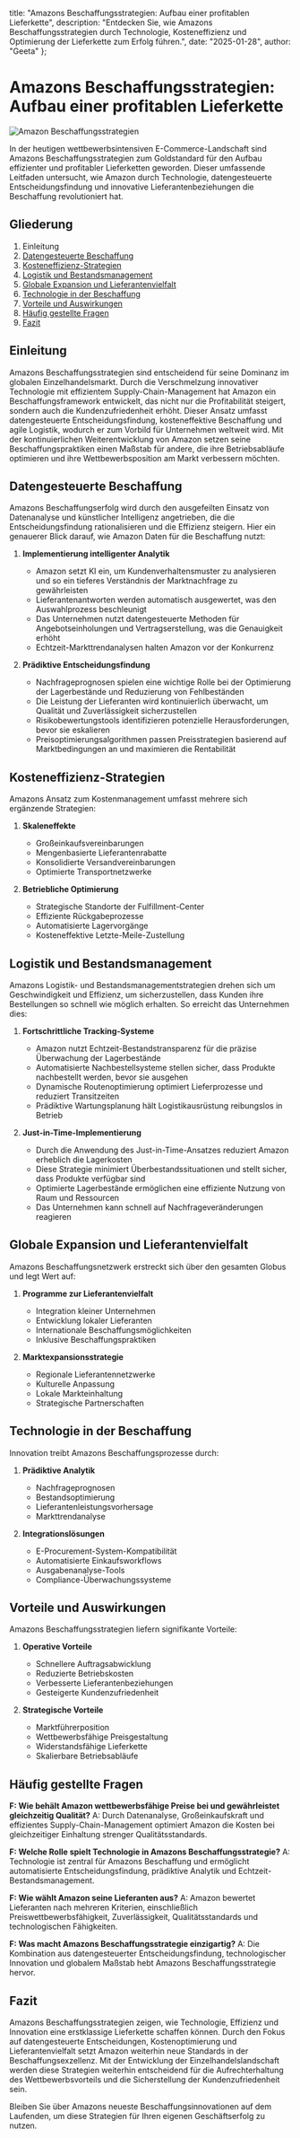   title: "Amazons Beschaffungsstrategien: Aufbau einer profitablen Lieferkette",
  description: "Entdecken Sie, wie Amazons Beschaffungsstrategien durch Technologie, Kosteneffizienz und Optimierung der Lieferkette zum Erfolg führen.",
  date: "2025-01-28",
  author: "Geeta"
};

# Amazons Beschaffungsstrategien: Aufbau einer profitablen Lieferkette

![Amazon Beschaffungsstrategien](/images/blog/amazon-procurement-strategies.jpeg)

In der heutigen wettbewerbsintensiven E-Commerce-Landschaft sind Amazons Beschaffungsstrategien zum Goldstandard für den Aufbau effizienter und profitabler Lieferketten geworden. Dieser umfassende Leitfaden untersucht, wie Amazon durch Technologie, datengesteuerte Entscheidungsfindung und innovative Lieferantenbeziehungen die Beschaffung revolutioniert hat.

## Gliederung

1. Einleitung
2. [Datengesteuerte Beschaffung](#datengesteuerte-beschaffung)
3. [Kosteneffizienz-Strategien](#kosteneffizienz-strategien)
4. [Logistik und Bestandsmanagement](#logistik-und-bestandsmanagement)
5. [Globale Expansion und Lieferantenvielfalt](#globale-expansion-und-lieferantenvielfalt)
6. [Technologie in der Beschaffung](#technologie-in-der-beschaffung)
7. [Vorteile und Auswirkungen](#vorteile-und-auswirkungen)
8. [Häufig gestellte Fragen](#häufig-gestellte-fragen)
9. [Fazit](#fazit)

## Einleitung

Amazons Beschaffungsstrategien sind entscheidend für seine Dominanz im globalen Einzelhandelsmarkt. Durch die Verschmelzung innovativer Technologie mit effizientem Supply-Chain-Management hat Amazon ein Beschaffungsframework entwickelt, das nicht nur die Profitabilität steigert, sondern auch die Kundenzufriedenheit erhöht. Dieser Ansatz umfasst datengesteuerte Entscheidungsfindung, kosteneffektive Beschaffung und agile Logistik, wodurch er zum Vorbild für Unternehmen weltweit wird. Mit der kontinuierlichen Weiterentwicklung von Amazon setzen seine Beschaffungspraktiken einen Maßstab für andere, die ihre Betriebsabläufe optimieren und ihre Wettbewerbsposition am Markt verbessern möchten.

## Datengesteuerte Beschaffung

Amazons Beschaffungserfolg wird durch den ausgefeilten Einsatz von Datenanalyse und künstlicher Intelligenz angetrieben, die die Entscheidungsfindung rationalisieren und die Effizienz steigern. Hier ein genauerer Blick darauf, wie Amazon Daten für die Beschaffung nutzt:

1. **Implementierung intelligenter Analytik**
   - Amazon setzt KI ein, um Kundenverhaltensmuster zu analysieren und so ein tieferes Verständnis der Marktnachfrage zu gewährleisten
   - Lieferantenantworten werden automatisch ausgewertet, was den Auswahlprozess beschleunigt
   - Das Unternehmen nutzt datengesteuerte Methoden für Angebotseinholungen und Vertragserstellung, was die Genauigkeit erhöht
   - Echtzeit-Markttrendanalysen halten Amazon vor der Konkurrenz

2. **Prädiktive Entscheidungsfindung**
   - Nachfrageprognosen spielen eine wichtige Rolle bei der Optimierung der Lagerbestände und Reduzierung von Fehlbeständen
   - Die Leistung der Lieferanten wird kontinuierlich überwacht, um Qualität und Zuverlässigkeit sicherzustellen
   - Risikobewertungstools identifizieren potenzielle Herausforderungen, bevor sie eskalieren
   - Preisoptimierungsalgorithmen passen Preisstrategien basierend auf Marktbedingungen an und maximieren die Rentabilität

## Kosteneffizienz-Strategien

Amazons Ansatz zum Kostenmanagement umfasst mehrere sich ergänzende Strategien:

1. **Skaleneffekte**
   - Großeinkaufsvereinbarungen
   - Mengenbasierte Lieferantenrabatte
   - Konsolidierte Versandvereinbarungen
   - Optimierte Transportnetzwerke

2. **Betriebliche Optimierung**
   - Strategische Standorte der Fulfillment-Center
   - Effiziente Rückgabeprozesse
   - Automatisierte Lagervorgänge
   - Kosteneffektive Letzte-Meile-Zustellung

## Logistik und Bestandsmanagement

Amazons Logistik- und Bestandsmanagementstrategien drehen sich um Geschwindigkeit und Effizienz, um sicherzustellen, dass Kunden ihre Bestellungen so schnell wie möglich erhalten. So erreicht das Unternehmen dies:

1. **Fortschrittliche Tracking-Systeme**
   - Amazon nutzt Echtzeit-Bestandstransparenz für die präzise Überwachung der Lagerbestände
   - Automatisierte Nachbestellsysteme stellen sicher, dass Produkte nachbestellt werden, bevor sie ausgehen
   - Dynamische Routenoptimierung optimiert Lieferprozesse und reduziert Transitzeiten
   - Prädiktive Wartungsplanung hält Logistikausrüstung reibungslos in Betrieb

2. **Just-in-Time-Implementierung**
   - Durch die Anwendung des Just-in-Time-Ansatzes reduziert Amazon erheblich die Lagerkosten
   - Diese Strategie minimiert Überbestandssituationen und stellt sicher, dass Produkte verfügbar sind
   - Optimierte Lagerbestände ermöglichen eine effiziente Nutzung von Raum und Ressourcen
   - Das Unternehmen kann schnell auf Nachfrageveränderungen reagieren

## Globale Expansion und Lieferantenvielfalt

Amazons Beschaffungsnetzwerk erstreckt sich über den gesamten Globus und legt Wert auf:

1. **Programme zur Lieferantenvielfalt**
   - Integration kleiner Unternehmen
   - Entwicklung lokaler Lieferanten
   - Internationale Beschaffungsmöglichkeiten
   - Inklusive Beschaffungspraktiken

2. **Marktexpansionsstrategie**
   - Regionale Lieferantennetzwerke
   - Kulturelle Anpassung
   - Lokale Markteinhaltung
   - Strategische Partnerschaften

## Technologie in der Beschaffung

Innovation treibt Amazons Beschaffungsprozesse durch:

1. **Prädiktive Analytik**
   - Nachfrageprognosen
   - Bestandsoptimierung
   - Lieferantenleistungsvorhersage
   - Markttrendanalyse

2. **Integrationslösungen**
   - E-Procurement-System-Kompatibilität
   - Automatisierte Einkaufsworkflows
   - Ausgabenanalyse-Tools
   - Compliance-Überwachungssysteme

## Vorteile und Auswirkungen

Amazons Beschaffungsstrategien liefern signifikante Vorteile:

1. **Operative Vorteile**
   - Schnellere Auftragsabwicklung
   - Reduzierte Betriebskosten
   - Verbesserte Lieferantenbeziehungen
   - Gesteigerte Kundenzufriedenheit

2. **Strategische Vorteile**
   - Marktführerposition
   - Wettbewerbsfähige Preisgestaltung
   - Widerstandsfähige Lieferkette
   - Skalierbare Betriebsabläufe

## Häufig gestellte Fragen

**F: Wie behält Amazon wettbewerbsfähige Preise bei und gewährleistet gleichzeitig Qualität?**
A: Durch Datenanalyse, Großeinkaufskraft und effizientes Supply-Chain-Management optimiert Amazon die Kosten bei gleichzeitiger Einhaltung strenger Qualitätsstandards.

**F: Welche Rolle spielt Technologie in Amazons Beschaffungsstrategie?**
A: Technologie ist zentral für Amazons Beschaffung und ermöglicht automatisierte Entscheidungsfindung, prädiktive Analytik und Echtzeit-Bestandsmanagement.

**F: Wie wählt Amazon seine Lieferanten aus?**
A: Amazon bewertet Lieferanten nach mehreren Kriterien, einschließlich Preiswettbewerbsfähigkeit, Zuverlässigkeit, Qualitätsstandards und technologischen Fähigkeiten.

**F: Was macht Amazons Beschaffungsstrategie einzigartig?**
A: Die Kombination aus datengesteuerter Entscheidungsfindung, technologischer Innovation und globalem Maßstab hebt Amazons Beschaffungsstrategie hervor.

## Fazit

Amazons Beschaffungsstrategien zeigen, wie Technologie, Effizienz und Innovation eine erstklassige Lieferkette schaffen können. Durch den Fokus auf datengesteuerte Entscheidungen, Kostenoptimierung und Lieferantenvielfalt setzt Amazon weiterhin neue Standards in der Beschaffungsexzellenz. Mit der Entwicklung der Einzelhandelslandschaft werden diese Strategien weiterhin entscheidend für die Aufrechterhaltung des Wettbewerbsvorteils und die Sicherstellung der Kundenzufriedenheit sein.

Bleiben Sie über Amazons neueste Beschaffungsinnovationen auf dem Laufenden, um diese Strategien für Ihren eigenen Geschäftserfolg zu nutzen.